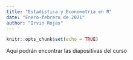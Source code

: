 ```yaml
---
title: "Estadística y Econometría en R"
date: "Enero-febrero de 2021"
author: "Irvin Rojas"
---
```


```r
knitr::opts_chunk$set(echo = TRUE)
```

Aquí podrán encontrar las diapositivas del curso